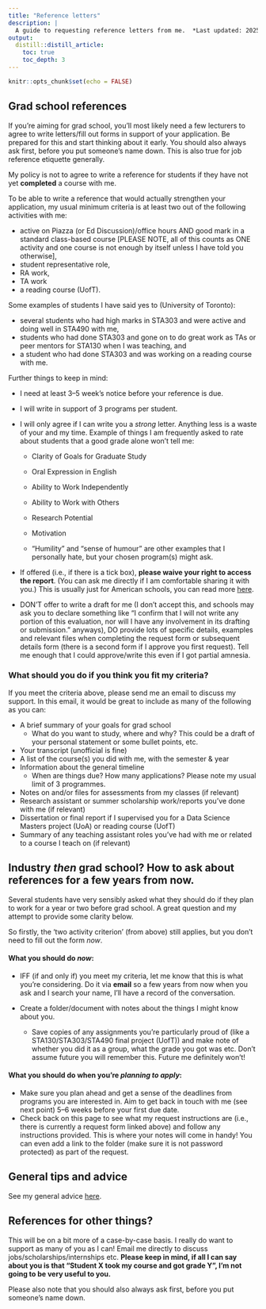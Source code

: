 ```yaml
---
title: "Reference letters"
description: | 
  A guide to requesting reference letters from me.  *Last updated: 2025-02-12*.
output:
  distill::distill_article:
    toc: true
    toc_depth: 3
---
```


```r
knitr::opts_chunk$set(echo = FALSE)
```

## Grad school references

If you're aiming for grad school, you'll most likely need a few lecturers to agree to write letters/fill out forms in support of your application. Be prepared for this and start thinking about it early. You should also always ask first, before you put someone's name down. This is also true for job reference etiquette generally.

My policy is not to agree to write a reference for students if they have not yet **completed** a course with me.

To be able to write a reference that would actually strengthen your application, my usual minimum criteria is at least two out of the following activities with me:

-   active on Piazza (or Ed Discussion)/office hours AND good mark in a standard class-based course [PLEASE NOTE, all of this counts as ONE activity and one course is not enough by itself unless I have told you otherwise],
-   student representative role,
-   RA work,
-   TA work
-   a reading course (UofT).

Some examples of students I have said yes to (University of Toronto):

-   several students who had high marks in STA303 and were active and doing well in STA490 with me,
-   students who had done STA303 and gone on to do great work as TAs or peer mentors for STA130 when I was teaching, and
-   a student who had done STA303 and was working on a reading course with me.

Further things to keep in mind:

-   I need at least 3--5 week's notice before your reference is due.

-   I will write in support of 3 programs per student.

-   I will only agree if I can write you a *strong* letter. Anything less is a waste of your and my time. Example of things I am frequently asked to rate about students that a good grade alone won't tell me:

    -   Clarity of Goals for Graduate Study

    -   Oral Expression in English

    -   Ability to Work Independently

    -   Ability to Work with Others

    -   Research Potential

    -   Motivation

    -   "Humility" and "sense of humour" are other examples that I personally hate, but your chosen program(s) might ask.

-   If offered (i.e., if there is a tick box), **please waive your right to access the report**. (You can ask me directly if I am comfortable sharing it with you.) This is usually just for American schools, you can read more [here](https://blog.prepscholar.com/should-you-waive-right-to-review-letters-of-recommendation).

-   DON'T offer to write a draft for me (I don't accept this, and schools may ask you to declare something like "I confirm that I will not write any portion of this evaluation, nor will I have any involvement in its drafting or submission." anyways), DO provide lots of specific details, examples and relevant files when completing the request form or subsequent details form (there is a second form if I approve you first request). Tell me enough that I could approve/write this even if I got partial amnesia.

### What should you do if you think you fit my criteria?

If you meet the criteria above, please send me an email to discuss my support. In this email, it would be great to include as many of the following as you can:

- A brief summary of your goals for grad school 
  - What do you want to study, where and why? This could be a draft of your personal statement or some bullet points, etc.
- Your transcript (unofficial is fine)
- A list of the course(s) you did with me, with the semester & year
- Information about the general timeline 
  - When are things due? How many applications? Please note my usual limit of 3 programmes.
- Notes on and/or files for assessments from my classes (if relevant)
- Research assistant or summer scholarship work/reports you've done with me (if relevant) 
- Dissertation or final report if I supervised you for a Data Science Masters project (UoA) or reading course (UofT)
- Summary of any teaching assistant roles you've had with me or related to a course I teach on (if relevant)

## Industry *then* grad school? How to ask about references for a few years from now.

Several students have very sensibly asked what they should do if they plan to work for a year or two before grad school. A great question and my attempt to provide some clarity below.

So firstly, the 'two activity criterion' (from above) still applies, but you don't need to fill out the form *now*.

#### What you should do *now*:

-   IFF (if and only if) you meet my criteria, let me know that this is what you're considering. Do it via **email** so a few years from now when you ask and I search your name, I'll have a record of the conversation.\

-   Create a folder/document with notes about the things I might know about you.

    -   Save copies of any assignments you're particularly proud of (like a STA130/STA303/STA490 final project (UofT)) and make note of whether you did it as a group, what the grade you got was etc. Don't assume future you will remember this. Future me definitely won't!

#### What you should do when you're *planning to apply*:

-   Make sure you plan ahead and get a sense of the deadlines from programs you are interested in. Aim to get back in touch with me (see next point) 5--6 weeks before your first due date.
-   Check back on this page to see what my request instructions are (i.e., there is currently a request form linked above) and follow any instructions provided. This is where your notes will come in handy! You can even add a link to the folder (make sure it is not password protected) as part of the request.

## General tips and advice

See my general advice [here](https://www.lizabolton.com/advice.html#reference-letters).

## References for other things?

This will be on a bit more of a case-by-case basis. I really do want to support as many of you as I can! Email me directly to discuss jobs/scholarships/internships etc. **Please keep in mind, if all I can say about you is that "Student X took my course and got grade Y", I'm not going to be very useful to you.**

Please also note that you should also always ask first, before you put someone's name down.
